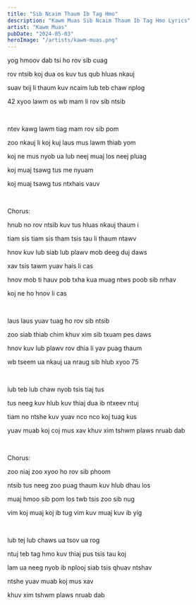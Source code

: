 ```yaml
---
title: "Sib Ncaim Thaum Ib Tag Hmo"
description: "Kawm Muas Sib Ncaim Thaum Ib Tag Hmo Lyrics"
artist: "Kawm Muas"
pubDate: "2024-05-03"
heroImage: "/artists/kawm-muas.png"
---
```


yog hmoov dab tsi ho rov sib cuag

rov ntsib koj dua os kuv tus qub hluas nkauj

suav txij li thaum kuv ncaim lub teb chaw nplog

42 xyoo lawm os wb mam li rov sib ntsib

<br />

ntev kawg lawm tiag mam rov sib pom

zoo nkauj li koj kuj laus mus lawm thiab yom

koj ne mus nyob ua lub neej muaj los neej pluag

koj muaj tsawg tus me nyuam

koj muaj tsawg tus ntxhais vauv

<br />

Chorus:

hnub no rov ntsib kuv tus hluas nkauj thaum i

tiam sis tiam sis tham tsis tau li thaum ntawv

hnov kuv lub siab lub plawv mob deeg duj daws

xav tsis tawm yuav hais li cas

hnov mob ti hauv pob txha kua muag ntws poob sib nrhav

koj ne ho hnov li cas

<br />

laus laus yuav tuag ho rov sib ntsib

zoo siab thiab chim khuv xim sib txuam pes daws

hnov kuv lub plawv rov dhia li yav puag thaum

wb tseem ua nkauj ua nraug sib hlub xyoo 75

<br />

lub teb lub chaw nyob tsis tiaj tus

tus neeg kuv hlub kuv thiaj dua ib ntxeev ntuj

tiam no ntshe kuv yuav nco nco koj tuag kus

yuav muab koj coj mus xav khuv xim tshwm plaws nruab dab

<br />

Chorus:

zoo niaj zoo xyoo ho rov sib phoom

ntsib tus neeg zoo puag thaum kuv hlub dhau los

muaj hmoo sib pom los twb tsis zoo sib nug

vim koj muaj koj ib tug vim kuv muaj kuv ib yig

<br />

lub tej lub chaws ua tsov ua rog

ntuj teb tag hmo kuv thiaj pus tsis tau koj

lam ua neeg nyob ib nplooj siab tsis qhuav ntshav

ntshe yuav muab koj mus xav

khuv xim tshwm plaws nruab dab
